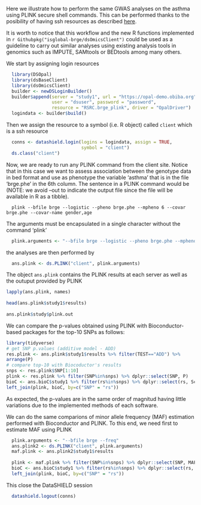 Here we illustrate how to perform the same GWAS analyses on the asthma using PLINK secure shell commands. This can be performed thanks to the posibility of having ssh resources as described [here](#shell_extension).
  
It is worth to notice that this workflow and the new R functions implemented in `r Githubpkg("isglobal-brge/dsOmicsClient")` could be used as a guideline to carry out similar analyses using existing analysis tools in genomics such as IMPUTE, SAMtools or BEDtools among many others. 
  
We start by assigning login resources 
  
```r
  library(DSOpal)
  library(dsBaseClient)
  library(dsOmicsClient)
  builder <- newDSLoginBuilder()
  builder$append(server = "study1", url = "https://opal-demo.obiba.org",
                 user = "dsuser", password = "password",
                 resource = "RSRC.brge_plink", driver = "OpalDriver")
  logindata <- builder$build()
```
  
Then we assign the resource to a symbol (i.e. R object) called `client` which is a ssh resource
  
```r
  conns <- datashield.login(logins = logindata, assign = TRUE,
                            symbol = "client")
  ds.class("client")
```
  
Now, we are ready to run any PLINK command from the client site. Notice that in this case we want to assess association between the genotype data in bed format and use as phenotype the variable 'asthma' that is in the file 'brge.phe' in the 6th column. The sentence in a PLINK command would be (NOTE: we avoid --out to indicate the output file since the file will be available in R as a tibble).
  
```
  plink --bfile brge --logistic --pheno brge.phe --mpheno 6 --covar brge.phe --covar-name gender,age 
```
  
The arguments must be encapsulated in a single character without the command 'plink'
  
```r
  plink.arguments <- "--bfile brge --logistic --pheno brge.phe --mpheno 6 --covar brge.phe --covar-name gender,age"
```
  
the analyses are then performed by
  
```r
  ans.plink <- ds.PLINK("client", plink.arguments)
```
  
The object `ans.plink` contains the PLINK results at each server as well as the outuput provided by PLINK
  
```r
lapply(ans.plink, names)
  
head(ans.plink$study1$results)
  
ans.plink$study$plink.out
```
  
We can compare the p-values obtained using PLINK with Bioconductor-based packages for the top-10 SNPs as follows:
    
    
```r
library(tidyverse)
# get SNP p.values (additive model - ADD)
res.plink <- ans.plink$study1$results %>% filter(TEST=="ADD") %>%
arrange(P)
# compare top-10 with Biocoductor's results
snps <- res.plink$SNP[1:10]
plink <- res.plink %>% filter(SNP%in%snps) %>% dplyr::select(SNP, P)
bioC <- ans.bioC$study1 %>% filter(rs%in%snps) %>% dplyr::select(rs, Score.pval)
left_join(plink, bioC, by=c("SNP" = "rs"))
```
  
  
As expected, the p-values are in the same order of magnitud having little variations due to the implemented methods of each software. 
  
We can do the same comparions of minor allele frequency (MAF) estimation performed with Bioconductor and PLINK. To this end, we need first to estimate MAF using PLINK
  
```r
  plink.arguments <- "--bfile brge --freq"
  ans.plink2 <- ds.PLINK("client", plink.arguments)
  maf.plink <- ans.plink2$study1$results
  
  plink <- maf.plink %>% filter(SNP%in%snps) %>% dplyr::select(SNP, MAF)
  bioC <- ans.bioC$study1 %>% filter(rs%in%snps) %>% dplyr::select(rs, freq)
  left_join(plink, bioC, by=c("SNP" = "rs"))
```
  
  
  
This close the DataSHIELD session 
  
```r
  datashield.logout(conns)
```
  
  